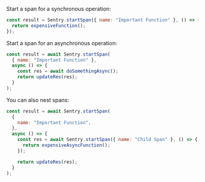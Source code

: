 Start a span for a synchronous operation:

```javascript
const result = Sentry.startSpan({ name: "Important Function" }, () => {
  return expensiveFunction();
});
```

Start a span for an asynchronous operation:

```javascript
const result = await Sentry.startSpan(
  { name: "Important Function" },
  async () => {
    const res = await doSomethingAsync();
    return updateRes(res);
  }
);
```

You can also nest spans:

```javascript
const result = await Sentry.startSpan(
  {
    name: "Important Function",
  },
  async () => {
    const res = await Sentry.startSpan({ name: "Child Span" }, () => {
      return expensiveAsyncFunction();
    });

    return updateRes(res);
  }
);
```
